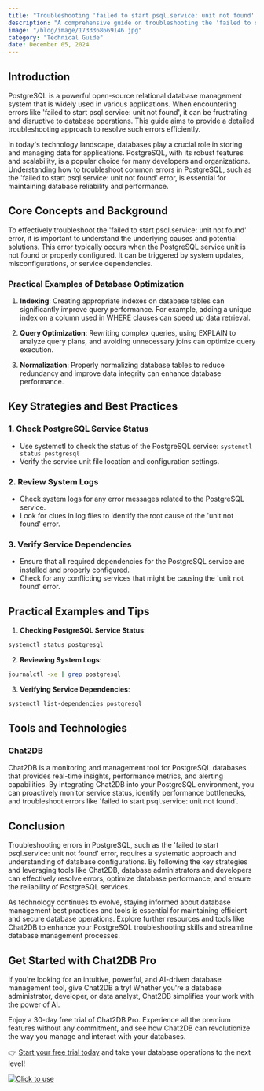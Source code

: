 ```yaml
---
title: "Troubleshooting 'failed to start psql.service: unit not found' Error in PostgreSQL"
description: "A comprehensive guide on troubleshooting the 'failed to start psql.service: unit not found' error in PostgreSQL, covering background, key strategies, practical examples, and tools."
image: "/blog/image/1733368669146.jpg"
category: "Technical Guide"
date: December 05, 2024
---
```


## Introduction
PostgreSQL is a powerful open-source relational database management system that is widely used in various applications. When encountering errors like 'failed to start psql.service: unit not found', it can be frustrating and disruptive to database operations. This guide aims to provide a detailed troubleshooting approach to resolve such errors efficiently.

In today's technology landscape, databases play a crucial role in storing and managing data for applications. PostgreSQL, with its robust features and scalability, is a popular choice for many developers and organizations. Understanding how to troubleshoot common errors in PostgreSQL, such as the 'failed to start psql.service: unit not found' error, is essential for maintaining database reliability and performance.

## Core Concepts and Background
To effectively troubleshoot the 'failed to start psql.service: unit not found' error, it is important to understand the underlying causes and potential solutions. This error typically occurs when the PostgreSQL service unit is not found or properly configured. It can be triggered by system updates, misconfigurations, or service dependencies.

### Practical Examples of Database Optimization
1. **Indexing**: Creating appropriate indexes on database tables can significantly improve query performance. For example, adding a unique index on a column used in WHERE clauses can speed up data retrieval.

2. **Query Optimization**: Rewriting complex queries, using EXPLAIN to analyze query plans, and avoiding unnecessary joins can optimize query execution.

3. **Normalization**: Properly normalizing database tables to reduce redundancy and improve data integrity can enhance database performance.

## Key Strategies and Best Practices
### 1. Check PostgreSQL Service Status
- Use systemctl to check the status of the PostgreSQL service: `systemctl status postgresql`
- Verify the service unit file location and configuration settings.

### 2. Review System Logs
- Check system logs for any error messages related to the PostgreSQL service.
- Look for clues in log files to identify the root cause of the 'unit not found' error.

### 3. Verify Service Dependencies
- Ensure that all required dependencies for the PostgreSQL service are installed and properly configured.
- Check for any conflicting services that might be causing the 'unit not found' error.

## Practical Examples and Tips
1. **Checking PostgreSQL Service Status**:
```bash
systemctl status postgresql
```
2. **Reviewing System Logs**:
```bash
journalctl -xe | grep postgresql
```
3. **Verifying Service Dependencies**:
```bash
systemctl list-dependencies postgresql
```

## Tools and Technologies
### Chat2DB
Chat2DB is a monitoring and management tool for PostgreSQL databases that provides real-time insights, performance metrics, and alerting capabilities. By integrating Chat2DB into your PostgreSQL environment, you can proactively monitor service status, identify performance bottlenecks, and troubleshoot errors like 'failed to start psql.service: unit not found'.

## Conclusion
Troubleshooting errors in PostgreSQL, such as the 'failed to start psql.service: unit not found' error, requires a systematic approach and understanding of database configurations. By following the key strategies and leveraging tools like Chat2DB, database administrators and developers can effectively resolve errors, optimize database performance, and ensure the reliability of PostgreSQL services.

As technology continues to evolve, staying informed about database management best practices and tools is essential for maintaining efficient and secure database operations. Explore further resources and tools like Chat2DB to enhance your PostgreSQL troubleshooting skills and streamline database management processes.

## Get Started with Chat2DB Pro

If you're looking for an intuitive, powerful, and AI-driven database management tool, give Chat2DB a try! Whether you're a database administrator, developer, or data analyst, Chat2DB simplifies your work with the power of AI.

Enjoy a 30-day free trial of Chat2DB Pro. Experience all the premium features without any commitment, and see how Chat2DB can revolutionize the way you manage and interact with your databases.

👉 [Start your free trial today](https://chat2db.ai/pricing) and take your database operations to the next level!


[![Click to use](/image/blog/bg/chat2db.jpg)](https://app.chat2db-ai.com/)
